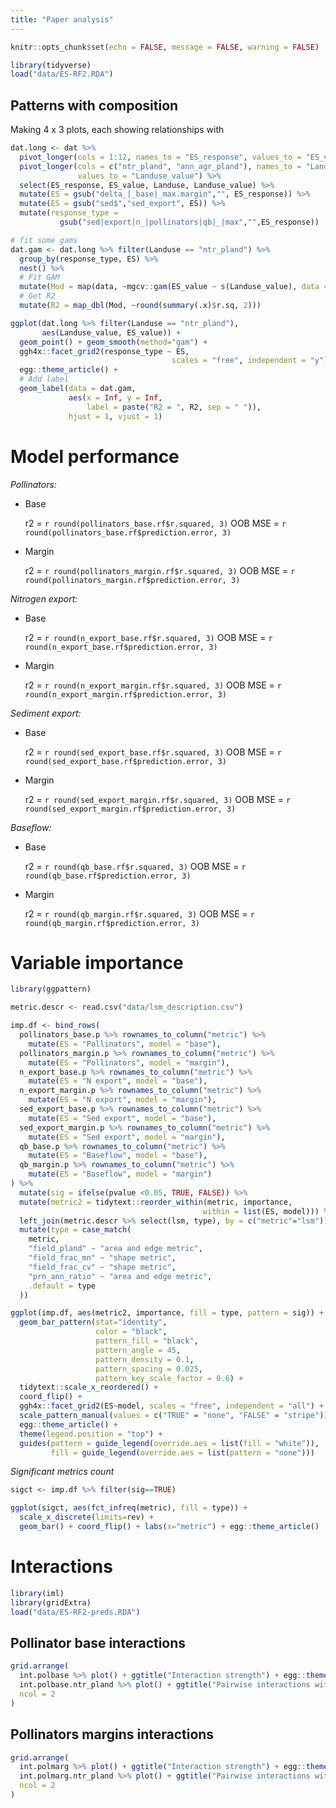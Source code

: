 ```yaml
---
title: "Paper analysis"
---
```


```r
knitr::opts_chunk$set(echo = FALSE, message = FALSE, warning = FALSE)
```

```r
library(tidyverse)
load("data/ES-RF2.RDA")

```

## Patterns with composition

Making 4 x 3 plots, each showing relationships with 

```r

dat.long <- dat %>% 
  pivot_longer(cols = 1:12, names_to = "ES_response", values_to = "ES_value") %>%
  pivot_longer(cols = c("ntr_pland", "ann_agr_pland"), names_to = "Landuse",
               values_to = "Landuse_value") %>%
  select(ES_response, ES_value, Landuse, Landuse_value) %>%
  mutate(ES = gsub("delta_|_base|_max.margin","", ES_response)) %>%
  mutate(ES = gsub("sed$","sed_export", ES)) %>%
  mutate(response_type =
           gsub("sed|export|n_|pollinators|qb|_|max","",ES_response))

# fit some gams
dat.gam <- dat.long %>% filter(Landuse == "ntr_pland") %>% 
  group_by(response_type, ES) %>%
  nest() %>%
  # Fit GAM
  mutate(Mod = map(data, ~mgcv::gam(ES_value ~ s(Landuse_value), data = .x))) %>%
  # Get R2
  mutate(R2 = map_dbl(Mod, ~round(summary(.x)$r.sq, 2)))  

ggplot(dat.long %>% filter(Landuse == "ntr_pland"),
       aes(Landuse_value, ES_value)) + 
  geom_point() + geom_smooth(method="gam") +
  ggh4x::facet_grid2(response_type ~ ES, 
                                    scales = "free", independent = "y") + 
  egg::theme_article() + 
  # Add label
  geom_label(data = dat.gam, 
             aes(x = Inf, y = Inf, 
                 label = paste("R2 = ", R2, sep = " ")),
             hjust = 1, vjust = 1)
```

# Model performance
*Pollinators:*

   - Base

     r2 = `r round(pollinators_base.rf$r.squared, 3)`
     OOB MSE = `r round(pollinators_base.rf$prediction.error, 3)`

  - Margin

     r2 = `r round(pollinators_margin.rf$r.squared, 3)`
     OOB MSE = `r round(pollinators_margin.rf$prediction.error, 3)`

*Nitrogen export:*

   - Base

     r2 = `r round(n_export_base.rf$r.squared, 3)`
     OOB MSE = `r round(n_export_base.rf$prediction.error, 3)`

  - Margin

     r2 = `r round(n_export_margin.rf$r.squared, 3)`
     OOB MSE = `r round(n_export_margin.rf$prediction.error, 3)`

*Sediment export:*

   - Base

     r2 = `r round(sed_export_base.rf$r.squared, 3)`
     OOB MSE = `r round(sed_export_base.rf$prediction.error, 3)`

  - Margin

     r2 = `r round(sed_export_margin.rf$r.squared, 3)`
     OOB MSE = `r round(sed_export_margin.rf$prediction.error, 3)`

*Baseflow:*

   - Base

     r2 = `r round(qb_base.rf$r.squared, 3)`
     OOB MSE = `r round(qb_base.rf$prediction.error, 3)`

  - Margin

     r2 = `r round(qb_margin.rf$r.squared, 3)`
     OOB MSE = `r round(qb_margin.rf$prediction.error, 3)`
     

# Variable importance

```r
library(ggpattern)

metric.descr <- read.csv("data/lsm_description.csv")

imp.df <- bind_rows(
  pollinators_base.p %>% rownames_to_column("metric") %>% 
    mutate(ES = "Pollinators", model = "base"),
  pollinators_margin.p %>% rownames_to_column("metric") %>% 
    mutate(ES = "Pollinators", model = "margin"),
  n_export_base.p %>% rownames_to_column("metric") %>% 
    mutate(ES = "N export", model = "base"),
  n_export_margin.p %>% rownames_to_column("metric") %>% 
    mutate(ES = "N export", model = "margin"),
  sed_export_base.p %>% rownames_to_column("metric") %>% 
    mutate(ES = "Sed export", model = "base"),
  sed_export_margin.p %>% rownames_to_column("metric") %>% 
    mutate(ES = "Sed export", model = "margin"),
  qb_base.p %>% rownames_to_column("metric") %>% 
    mutate(ES = "Baseflow", model = "base"),
  qb_margin.p %>% rownames_to_column("metric") %>% 
    mutate(ES = "Baseflow", model = "margin")
) %>%
  mutate(sig = ifelse(pvalue <0.05, TRUE, FALSE)) %>%
  mutate(metric2 = tidytext::reorder_within(metric, importance,
                                           within = list(ES, model))) %>%
  left_join(metric.descr %>% select(lsm, type), by = c("metric"="lsm")) %>%
  mutate(type = case_match(
    metric,
    "field_pland" ~ "area and edge metric",
    "field_frac_mn" ~ "shape metric",
    "field_frac_cv" ~ "shape metric",
    "prn_ann_ratio" ~ "area and edge metric",
    .default = type
  ))

ggplot(imp.df, aes(metric2, importance, fill = type, pattern = sig)) + 
  geom_bar_pattern(stat="identity",
                   color = "black", 
                   pattern_fill = "black",
                   pattern_angle = 45,
                   pattern_density = 0.1,
                   pattern_spacing = 0.025,
                   pattern_key_scale_factor = 0.6) + 
  tidytext::scale_x_reordered() +
  coord_flip() +
  ggh4x::facet_grid2(ES~model, scales = "free", independent = "all") +
  scale_pattern_manual(values = c("TRUE" = "none", "FALSE" = "stripe")) +
  egg::theme_article() +
  theme(legend.position = "top") + 
  guides(pattern = guide_legend(override.aes = list(fill = "white")),
         fill = guide_legend(override.aes = list(pattern = "none")))


```

*Significant metrics count*

```r

sigct <- imp.df %>% filter(sig==TRUE)

ggplot(sigct, aes(fct_infreq(metric), fill = type)) +
  scale_x_discrete(limits=rev) +
  geom_bar() + coord_flip() + labs(x="metric") + egg::theme_article()

```

# Interactions
```r
library(iml)
library(gridExtra)
load("data/ES-RF2-preds.RDA")
```

## Pollinator base interactions

```r
grid.arrange(
  int.polbase %>% plot() + ggtitle("Interaction strength") + egg::theme_article() + theme(plot.title.position = "plot", axis.title.y = element_blank()),
  int.polbase.ntr_pland %>% plot() + ggtitle("Pairwise interactions with strongest") + egg::theme_article() + theme(plot.title.position = "plot", axis.title.y = element_blank()),
  ncol = 2
)
```

## Pollinators margins interactions

```r
grid.arrange(
  int.polmarg %>% plot() + ggtitle("Interaction strength") + egg::theme_article() + theme(plot.title.position = "plot", axis.title.y = element_blank()),
  int.polmarg.ntr_pland %>% plot() + ggtitle("Pairwise interactions with strongest") + egg::theme_article() + theme(plot.title.position = "plot", axis.title.y = element_blank()),
  ncol = 2
)
```